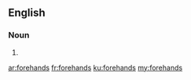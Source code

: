 ==English==

===Noun===
{{head|en|plural}}

# {{plural of|forehand|lang=en}}

[[ar:forehands]]
[[fr:forehands]]
[[ku:forehands]]
[[my:forehands]]